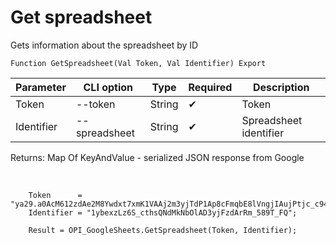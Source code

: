 ﻿---
sidebar_position: 2
---


# Get spreadsheet
 Gets information about the spreadsheet by ID



`Function GetSpreadsheet(Val Token, Val Identifier) Export`

  | Parameter | CLI option | Type | Required | Description |
  |-|-|-|-|-|
  | Token | --token | String | &#x2714; | Token |
  | Identifier | --spreadsheet | String | &#x2714; | Spreadsheet identifier |

  
  Returns:  Map Of KeyAndValue - serialized JSON response from Google

<br/>




```bsl title="1C:Enterprise/OneScript code example"
    Token      = "ya29.a0AcM612zdAe2M8Ywdxt7xmK1VAAj2m3yjTdP1Ap8cFmqbE8lVngjIAujPtjc_c94MCuKNLfn7MSssBd6NfMXDQDrHMUv7Fgjp7cjuXk68n...";
    Identifier = "1ybexzLz6S_cthsQNdMkNbOlAD3yjFzdArRm_589T_FQ";

    Result = OPI_GoogleSheets.GetSpreadsheet(Token, Identifier);
```
 



```json title="Result"

```
